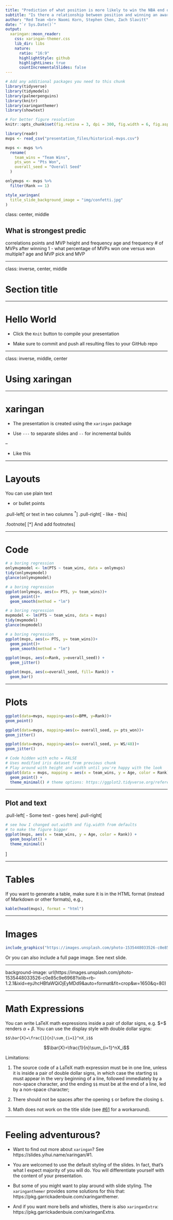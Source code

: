 ```yaml
---
title: "Prediction of what position is more likely to win the NBA end of season awards"
subtitle: "Is there a relationship between position and winning an award?"
author: "Red Team <br> Naomi Korn, Stephen Chen, Zach Slavitt"
date: "`r Sys.Date()`"
output:
  xaringan::moon_reader:
    css: xaringan-themer.css
    lib_dir: libs
    nature:
      ratio: "16:9"
      highlightStyle: github
      highlightLines: true
      countIncrementalSlides: false
---
```


```r
# Add any additional packages you need to this chunk
library(tidyverse)
library(tidymodels)
library(palmerpenguins)
library(knitr)
library(xaringanthemer)
library(showtext)
```

```r
# For better figure resolution
knitr::opts_chunk$set(fig.retina = 3, dpi = 300, fig.width = 6, fig.asp = 0.618, out.width = "80%")
```

```r
library(readr)
mvps <- read_csv("presentation_files/historical-mvps.csv")

```

```r
mvps <- mvps %>% 
  rename(
    team_wins = "Team Wins",
    pts_won = "Pts Won",
    overall_seed = "Overall Seed"
  )
```
```r
onlymvps <- mvps %>%
  filter(Rank == 1)

```

```r
style_xaringan(
  title_slide_background_image = "img/confetti.jpg"
)
```


class: center, middle

## What is strongest predic
correlations
  points and MVP
  height and frequency
  age and frequency
  # of MVPs after winning 1 - what percentage of MVPs won one versus won multiple?
  age and MVP
  pick and MVP
  
---

class: inverse, center, middle

# Section title

---

# Hello World

- Click the `Knit` button to compile your presentation

- Make sure to commit and push all resulting files to your GitHub repo

---

class: inverse, middle, center

# Using xaringan

---

# xaringan

- The presentation is created using the `xaringan` package

- Use `---` to separate slides and `--` for incremental builds

--

- Like this

---

# Layouts

You can use plain text

- or bullet points

.pull-left[
or text in two columns $^*$
]
.pull-right[
- like
- this
]

.footnote[
[*] And add footnotes
]

---

# Code

```r
# a boring regression
onlymvpmodel <- lm(PTS ~ team_wins, data = onlymvps)
tidy(onlymvpmodel)
glance(onlymvpmodel)
```

```r
# a boring regression
ggplot(onlymvps, aes(x= PTS, y= team_wins))+
  geom_point()+
  geom_smooth(method = "lm")

```


```r
# a boring regression
mvpmodel <- lm(PTS ~ team_wins, data = mvps)
tidy(mvpmodel)
glance(mvpmodel)
```
```r
# a boring regression
ggplot(mvps, aes(x= PTS, y= team_wins))+
  geom_point()+
  geom_smooth(method = "lm")

```

```r
ggplot(mvps, aes(x=Rank, y=overall_seed)) +
  geom_jitter()
```

```r
ggplot(mvps, aes(x=overall_seed, fill= Rank)) +
  geom_bar()
```


---

# Plots


```r
ggplot(data=mvps, mapping=aes(x=BPM, y=Rank))+
geom_point()
```
```r
ggplot(data=mvps, mapping=aes(x= overall_seed, y= pts_won))+
geom_jitter()
```
```r
ggplot(data=mvps, mapping=aes(x= overall_seed, y= WS/48))+
geom_jitter()
```







```r
# Code hidden with echo = FALSE
# Uses modified iris dataset from previous chunk
# Play around with height and width until you're happy with the look
ggplot(data = mvps, mapping = aes(x = team_wins, y = Age, color = Rank)) +
  geom_point() + 
  theme_minimal() # theme options: https://ggplot2.tidyverse.org/reference/ggtheme.html
```

---

## Plot and text

.pull-left[
- Some text
- goes here
]
.pull-right[
```r
# see how I changed out.width and fig.width from defaults
# to make the figure bigger
ggplot(mvps, aes(x = team_wins, y = Age, color = Rank)) +
  geom_boxplot() +
  theme_minimal()
```
]

---

# Tables

If you want to generate a table, make sure it is in the HTML format (instead of Markdown or other formats), e.g.,

```r
kable(head(mvps), format = "html")
```

---

# Images

```r
include_graphics("https://images.unsplash.com/photo-1535448033526-c0e85c9e6968?ixlib=rb-1.2.1&ixid=eyJhcHBfaWQiOjEyMDd9&auto=format&fit=crop&w=1650&q=80")
```

Or you can also include a full page image. See next slide.

---

background-image: url(https://images.unsplash.com/photo-1535448033526-c0e85c9e6968?ixlib=rb-1.2.1&ixid=eyJhcHBfaWQiOjEyMDd9&auto=format&fit=crop&w=1650&q=80)

---

# Math Expressions

You can write LaTeX math expressions inside a pair of dollar signs, e.g. &#36;\alpha+\beta$ renders $\alpha+\beta$. You can use the display style with double dollar signs:

```
$$\bar{X}=\frac{1}{n}\sum_{i=1}^nX_i$$
```

$$\bar{X}=\frac{1}{n}\sum_{i=1}^nX_i$$

Limitations:

1. The source code of a LaTeX math expression must be in one line, unless it is inside a pair of double dollar signs, in which case the starting `$$` must appear in the very beginning of a line, followed immediately by a non-space character, and the ending `$$` must be at the end of a line, led by a non-space character;

1. There should not be spaces after the opening `$` or before the closing `$`.

1. Math does not work on the title slide (see [#61](https://github.com/yihui/xaringan/issues/61) for a workaround).

---

# Feeling adventurous?

- Want to find out more about `xaringan`? See https://slides.yihui.name/xaringan/#1.

- You are welcomed to use the default styling of the slides. In fact, that's what I expect majority of you will do. You will differentiate yourself with the content of your presentation.

- But some of you might want to play around with slide styling. The 
`xaringanthemer` provides some solutions for this that: https://pkg.garrickadenbuie.com/xaringanthemer.

- And if you want more bells and whistles, there is also `xaringanExtra`: https://pkg.garrickadenbuie.com/xaringanExtra.

